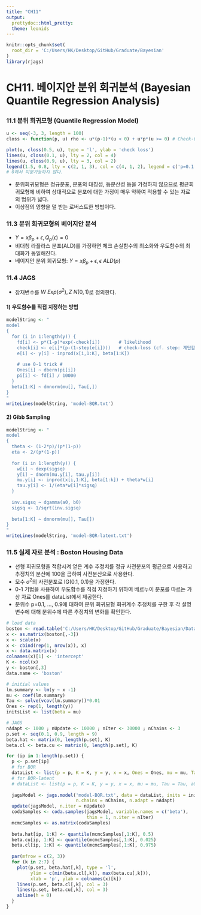 ```yaml
---
title: "CH11"
output: 
  prettydoc::html_pretty:
  theme: leonids
---
```

```r
knitr::opts_chunk$set(
  root_dir = 'C:/Users/HK/Desktop/GitHub/Graduate/Bayesian'
)
library(rjags)
```

# CH11. 베이지안 분위 회귀분석 (Bayesian Quantile Regression Analysis)  
  
### 11.1 분위 회귀모형 (Quantile Regression Model)  
```r
u <- seq(-3, 3, length = 100)
closs <- function(p, u) rho <- u*(p-1)*(u < 0) + u*p*(u >= 0) # Check-Loss

plot(u, closs(0.5, u), type = 'l', ylab = 'check loss')
lines(u, closs(0.1, u), lty = 2, col = 4)
lines(u, closs(0.9, u), lty = 3, col = 2)
legend(1.5, 0.8, lty = c(2, 1, 3), col = c(4, 1, 2), legend = c('p=0.1', 'p=0.5', 'p=0.9'))
# 0에서 미분가능하지 않다.
```
  
- 분위회귀모형은 정규분포, 분포의 대칭성, 등분산성 등을 가정하지 않으므로 평균회귀모형에 비하여 상대적으로 분포에 대한 가정이 매우 약하여 적용할 수 있는 자료의 범위가 넓다.  
- 이상점의 영향을 덜 받는 로버스트한 방법이다.  
  
  
### 11.3 분위 회귀모형의 베이지안 분석  
- $Y=x\beta_p+\epsilon, Q_p(\epsilon)=0$  
- 비대칭 라플라스 분포(ALD)를 가정하면 체크 손실함수의 최소화와 우도함수의 최대화가 동일해진다.  
- 베이지안 분위 회귀모형: $Y=x\beta_p+\epsilon, \epsilon ~ ALD(p)$  
  
  
### 11.4 JAGS  
- 잠재변수를 $W ~ Exp(\sigma^2), Z ~ N(0, 1)$로 정의한다.  
  
#### 1) 우도함수를 직접 지정하는 방법  
```r
modelString <- "
model
{
  for (i in 1:length(y)) {
    fd[i] <- p*(1-p)*exp(-check[i])       # likelihood
    check[i] <- e[i]*(p-(1-step(e[i])))   # check-loss (cf. step: 계단함수)
    e[i] <- y[i] - inprod(x[i,1:K], beta[1:K])
    
    # use 0-1 trick #
    Ones[i] ~ dbern(pi[i])
    pi[i] <- fd[i] / 10000
  }
  beta[1:K] ~ dmnorm(mu[], Tau[,])
}
"
writeLines(modelString, 'model-BQR.txt')
```

#### 2) Gibb Sampling
```r
modelString <- "
model
{
  theta <- (1-2*p)/(p*(1-p))
  eta <- 2/(p*(1-p))
  
  for (i in 1:length(y)) {
    w[i] ~ dexp(sigsq)
    y[i] ~ dnorm(mu.y[i], tau.y[i])
    mu.y[i] <- inprod(x[i,1:K], beta[1:k]) + theta*w[i]
    tau.y[i] <- 1/(eta*w[i]*sigsq)
  }
  
  inv.sigsq ~ dgamma(a0, b0)
  sigsq <- 1/sqrt(inv.sigsq)
  
  beta[1:K] ~ dmnorm(mu[], Tau[])
}
"
writeLines(modelString, 'model-BQR-latent.txt')
```
  
  
### 11.5 실제 자료 분석 : Boston Housing Data  
  
- 선형 회귀모형을 적합시켜 얻은 계수 추정치를 정규 사전분포의 평균으로 사용하고 추정치의 분산에 100을 곱하여 사전분산으로 사용한다.  
- 모수 $\sigma^2$의 사전분포로 IG(0.1, 0.1)을 가정한다.  
- 0-1 기법을 사용하여 우도함수를 직접 지정하기 위하여 베르누이 분포를 따르는 가상 자료 Ones를 dataList에서 제공한다.  
- 분위수 p=0.1, ..., 0.9에 대하여 분위 회귀모형 회귀계수 추정치를 구한 후 각 설명변수에 대해 분위수에 따른 추정치의 변화를 확인한다.  
  
```r
# load data
boston <- read.table('C:/Users/HK/Desktop/GitHub/Graduate/Bayesian/Data/Boston_data.txt', header = T)
x <- as.matrix(boston[,-3])
x <- scale(x)
x <- cbind(rep(1, nrow(x)), x)
x <- data.matrix(x)
colnames(x)[1] <- 'intercept'
K <- ncol(x)
y <- boston[,3]
data.name <- 'boston'
```
```r
# initial values
lm.summary <- lm(y ~ x -1)
mu <- coef(lm.summary)
Tau <- solve(vcov(lm.summary))*0.01
Ones <- rep(1, length(y))
initsList <- list(beta = mu)
```
```r
# JAGS
nAdapt <- 1000 ; nUpdate <- 10000 ; nIter <- 30000 ; nChains <- 3
p.set <- seq(0.1, 0.9, length = 9)
beta.hat <- matrix(0, length(p.set), K)
beta.cl <- beta.cu <- matrix(0, length(p.set), K)

for (ip in 1:length(p.set)) {
  p <- p.set[ip]
  # for BQR
  dataList <- list(p = p, K = K, y = y, x = x, Ones = Ones, mu = mu, Tau = Tau)
  # for BQR-latent
  # dataList <- list(p = p, K = K, y = y, x = x, mu = mu, Tau = Tau, a0 = 0.1, b0 = 0.1)
  
  jagsModel <- jags.model('model-BQR.txt', data = dataList, inits = initsList,
                          n.chains = nChains, n.adapt = nAdapt)
  update(jagsModel, n.iter = nUpdate)
  codaSamples <- coda.samples(jagsModel, variable.names = c('beta'),
                              thin = 1, n.iter = nIter)
  mcmcSamples <- as.matrix(codaSamples)
  
  beta.hat[ip, 1:K] <- quantile(mcmcSamples[,1:K], 0.5)
  beta.cu[ip, 1:K] <- quantile(mcmcSamples[,1:K], 0.025)
  beta.cl[ip, 1:K] <- quantile(mcmcSamples[,1:K], 0.975)
  
  par(mfrow = c(2, 3))
  for (k in 2:7) {
    plot(p.set, beta.hat[,k], type = 'l', 
         ylim = c(min(beta.cl[,k]), max(beta.cu[,k])), 
         xlab = 'p', ylab = colnames(x)[k])
    lines(p.set, beta.cl[,k], col = 3)
    lines(p.set, beta.cu[,k], col = 3)
    abline(h = 0)
  }
}
```
